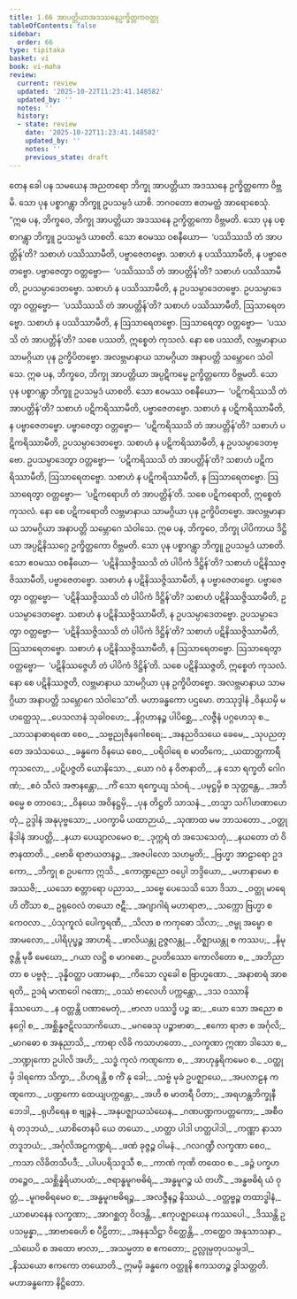 ```yaml
---
title: 1.66 အာပတ္တိယာအဒဿနေဥက္ခိတ္တကဝတ္ထု
tableOfContents: false
sidebar:
  order: 66
type: tipitaka
basket: vi
book: vi-maha
review:
  current: review
  updated: '2025-10-22T11:23:41.148582'
  updated_by: ''
  notes: ''
  history:
  - state: review
    date: '2025-10-22T11:23:41.148582'
    updated_by: ''
    notes: ''
    previous_state: draft
---
```



<ReviewStatus review={frontmatter.review} showDetails={true} />

<HypothesisAnnotation frontmatter={frontmatter} />

<DynamicBreadcrumb />

<Division number="130" book="vi-maha" e="ch" v="3" p="135">

<Paragraph number="545" book="vi-maha">
တေန ခေါ ပန သမယေန အညတရော ဘိက္ခု အာပတ္တိယာ အဒဿနေ ဥက္ခိတ္တကော ဝိဗ္ဘမိ. သော ပုန ပစ္စာဂန္တွာ ဘိက္ခူ ဥပသမ္ပဒံ ယာစိ. ဘဂဝတော ဧတမတ္ထံ အာရောစေသုံ.
</Paragraph>

<Paragraph number="546" book="vi-maha">
“ဣဓ ပန, ဘိက္ခဝေ, ဘိက္ခု အာပတ္တိယာ အဒဿနေ ဥက္ခိတ္တကော ဝိဗ္ဘမတိ. သော ပုန ပစ္စာဂန္တွာ ဘိက္ခူ ဥပသမ္ပဒံ ယာစတိ. သော ဧဝမဿ ဝစနီယော—  ‘ပဿိဿသိ တံ အာပတ္တိန်’တိ? သစာဟံ ပဿိဿာမီတိ, ပဗ္ဗာဇေတဗ္ဗော. သစာဟံ န ပဿိဿာမီတိ, န ပဗ္ဗာဇေတဗ္ဗော. ပဗ္ဗာဇေတွာ ဝတ္တဗ္ဗော—  ‘ပဿိဿသိ တံ အာပတ္တိန်’တိ? သစာဟံ ပဿိဿာမီတိ, ဥပသမ္ပာဒေတဗ္ဗော. သစာဟံ န ပဿိဿာမီတိ, န ဥပသမ္ပာဒေတဗ္ဗော. ဥပသမ္ပာဒေတွာ ဝတ္တဗ္ဗော—  ‘ပဿိဿသိ တံ အာပတ္တိန်’တိ? သစာဟံ ပဿိဿာမီတိ, ဩသာရေတဗ္ဗော. သစာဟံ န ပဿိဿာမီတိ, န ဩသာရေတဗ္ဗော. ဩသာရေတွာ ဝတ္တဗ္ဗော—  ‘ပဿသိ တံ အာပတ္တိန်’တိ? သစေ ပဿတိ, ဣစ္စေတံ ကုသလံ. နော စေ ပဿတိ, လဗ္ဘမာနာယ သာမဂ္ဂိယာ ပုန ဥက္ခိပိတဗ္ဗော. အလဗ္ဘမာနာယ သာမဂ္ဂိယာ အနာပတ္တိ သမ္ဘောဂေ သံဝါသေ.
</Paragraph>

<Paragraph number="547" book="vi-maha">
ဣဓ ပန, ဘိက္ခဝေ, ဘိက္ခု အာပတ္တိယာ အပ္ပဋိကမ္မေ ဥက္ခိတ္တကော ဝိဗ္ဘမတိ. သော ပုန ပစ္စာဂန္တွာ ဘိက္ခူ ဥပသမ္ပဒံ ယာစတိ. သော ဧဝမဿ ဝစနီယော—  ‘ပဋိကရိဿသိ တံ အာပတ္တိန်’တိ? သစာဟံ ပဋိကရိဿာမီတိ, ပဗ္ဗာဇေတဗ္ဗော. သစာဟံ န ပဋိကရိဿာမီတိ, န ပဗ္ဗာဇေတဗ္ဗော. ပဗ္ဗာဇေတွာ ဝတ္တဗ္ဗော—  ‘ပဋိကရိဿသိ တံ အာပတ္တိန်’တိ? သစာဟံ ပဋိကရိဿာမီတိ, ဥပသမ္ပာဒေတဗ္ဗော. သစာဟံ န ပဋိကရိဿာမီတိ, န ဥပသမ္ပာဒေတဗ္ဗော. ဥပသမ္ပာဒေတွာ ဝတ္တဗ္ဗော—  ‘ပဋိကရိဿသိ တံ အာပတ္တိန်’တိ? သစာဟံ ပဋိကရိဿာမီတိ, ဩသာရေတဗ္ဗော. သစာဟံ န ပဋိကရိဿာမီတိ, န ဩသာရေတဗ္ဗော. ဩသာရေတွာ ဝတ္တဗ္ဗော—  ‘ပဋိကရောဟိ တံ အာပတ္တိန်’တိ. သစေ ပဋိကရောတိ, ဣစ္စေတံ ကုသလံ. နော စေ ပဋိကရောတိ လဗ္ဘမာနာယ သာမဂ္ဂိယာ ပုန ဥက္ခိပိတဗ္ဗော. အလဗ္ဘမာနာယ သာမဂ္ဂိယာ အနာပတ္တိ သမ္ဘောဂေ သံဝါသေ.
</Paragraph>

<Paragraph number="548" book="vi-maha">
ဣဓ ပန, ဘိက္ခဝေ, ဘိက္ခု ပါပိကာယ ဒိဋ္ဌိယာ အပ္ပဋိနိဿဂ္ဂေ ဥက္ခိတ္တကော ဝိဗ္ဘမတိ. သော ပုန ပစ္စာဂန္တွာ ဘိက္ခူ ဥပသမ္ပဒံ ယာစတိ. သော ဧဝမဿ ဝစနီယော—  ‘ပဋိနိဿဇ္ဇိဿသိ တံ ပါပိကံ ဒိဋ္ဌိန်’တိ? သစာဟံ ပဋိနိဿဇ္ဇိဿာမီတိ, ပဗ္ဗာဇေတဗ္ဗော. သစာဟံ န ပဋိနိဿဇ္ဇိဿာမီတိ, န ပဗ္ဗာဇေတဗ္ဗော. ပဗ္ဗာဇေတွာ ဝတ္တဗ္ဗော—  ‘ပဋိနိဿဇ္ဇိဿသိ တံ ပါပိကံ ဒိဋ္ဌိန်’တိ? သစာဟံ ပဋိနိဿဇ္ဇိဿာမီတိ, ဥပသမ္ပာဒေတဗ္ဗော. သစာဟံ န ပဋိနိဿဇ္ဇိဿာမီတိ, န ဥပသမ္ပာဒေတဗ္ဗော. ဥပသမ္ပာဒေတွာ ဝတ္တဗ္ဗော—  ‘ပဋိနိဿဇ္ဇိဿသိ တံ ပါပိကံ ဒိဋ္ဌိန်’တိ? သစာဟံ ပဋိနိဿဇ္ဇိဿာမီတိ, ဩသာရေတဗ္ဗော. သစာဟံ န ပဋိနိဿဇ္ဇိဿာမီတိ, န ဩသာရေတဗ္ဗော. ဩသာရေတွာ ဝတ္တဗ္ဗော—  ‘ပဋိနိဿဇ္ဇေဟိ တံ ပါပိကံ ဒိဋ္ဌိန်’တိ. သစေ ပဋိနိဿဇ္ဇတိ, ဣစ္စေတံ ကုသလံ. နော စေ ပဋိနိဿဇ္ဇတိ, လဗ္ဘမာနာယ သာမဂ္ဂိယာ ပုန ဥက္ခိပိတဗ္ဗော. အလဗ္ဘမာနာယ သာမဂ္ဂိယာ အနာပတ္တိ သမ္ဘောဂေ သံဝါသေ”တိ.

</Paragraph>
</Division>

<Paragraph number="549" type="center" book="vi-maha">
မဟာခန္ဓကော ပဌမော.



</Paragraph>

<Paragraph number="550" type="center" book="vi-maha">
တဿုဒ္ဒါနံ


</Paragraph>

<Division number="131" book="vi-maha" e="ch" v="3" p="136">

<Paragraph number="551" type="verses" book="vi-maha">
_ဝိနယမှိ မဟတ္ထေသု,_  
_ပေသလာနံ သုခါဝဟေ;_  
_နိဂ္ဂဟာနဉ္စ ပါပိစ္ဆေ,_  
_လဇ္ဇီနံ ပဂ္ဂဟေသု စ._  

</Paragraph>

<Paragraph number="552" type="verses" book="vi-maha">
_သာသနာဓာရဏေ စေဝ,_  
_သဗ္ဗညုဇိနဂေါစရေ;_  
_အနညဝိသယေ ခေမေ,_  
_သုပညတ္တေ အသံသယေ._  

</Paragraph>

<Paragraph number="553" type="verses" book="vi-maha">
_ခန္ဓကေ ဝိနယေ စေဝ,_  
_ပရိဝါရေ စ မာတိကေ;_  
_ယထာတ္ထကာရီ ကုသလော,_  
_ပဋိပဇ္ဇတိ ယောနိသော._  

</Paragraph>

<Paragraph number="554" type="verses" book="vi-maha">
_ယော ဂဝံ န ဝိဇာနာတိ,_  
_န သော ရက္ခတိ ဂေါဂဏံ;_  
_ဧဝံ သီလံ အဇာနန္တော,_  
_ကိံ သော ရက္ခေယျ သံဝရံ._  

</Paragraph>

<Paragraph number="555" type="verses" book="vi-maha">
_ပမုဋ္ဌမှိ စ သုတ္တန္တေ,_  
_အဘိဓမ္မေ စ တာဝဒေ;_  
_ဝိနယေ အဝိနဋ္ဌမှိ,_  
_ပုန တိဋ္ဌတိ သာသနံ._  

</Paragraph>

<Paragraph number="556" type="verses" book="vi-maha">
_တသ္မာ သင်္ဂါဟဏာဟေတုံ,_  
ဥဒ္ဒါနံ အနုပုဗ္ဗသော;_  
_ပဝက္ခာမိ ယထာဉာယံ,_  
_သုဏာထ မမ ဘာသတော._  

</Paragraph>

<Paragraph number="557" type="verses" book="vi-maha">
_ဝတ္ထု နိဒါနံ အာပတ္တိ,_  
_နယာ ပေယျာလမေဝ စ;_  
_ဒုက္ကရံ တံ အသေသေတုံ,_  
_နယတော တံ ဝိဇာနထာတိ._  

</Paragraph>

<Paragraph number="558" type="verses" book="vi-maha">
_ဗောဓိ ရာဇာယတနဉ္စ,_  
_အဇပါလော သဟမ္ပတိ;_  
_ဗြဟ္မာ အာဠာရော ဥဒကော,_  
_ဘိက္ခု စ ဥပကော ဣသိ._  

</Paragraph>

<Paragraph number="559" type="verses" book="vi-maha">
_ကောဏ္ဍညော ဝပ္ပေါ ဘဒ္ဒိယော,_  
_မဟာနာမော စ အဿဇိ;_  
_ယသော စတ္တာရော ပညာသ,_  
_သဗ္ဗေ ပေသေသိ သော ဒိသာ._  

</Paragraph>

<Paragraph number="560" type="verses" book="vi-maha">
_ဝတ္ထု မာရေဟိ တိံသာ စ,_  
ဥရုဝေလံ တယော ဇဋီ;_  
_အဂျာဂါရံ မဟာရာဇာ,_  
_သက္ကော ဗြဟ္မာ စ ကေဝလာ._  

</Paragraph>

<Paragraph number="561" type="verses" book="vi-maha">
_ပံသုကူလံ ပေါက္ခရဏီ,_  
_သိလာ စ ကကုဓော သိလာ;_  
_ဇမ္ဗု အမ္ဗော စ အာမလော,_  
_ပါရိပုပ္ဖဉ္စ အာဟရိ._  

</Paragraph>

<Paragraph number="562" type="verses" book="vi-maha">
_ဖာလိယန္တု ဥဇ္ဇလန္တု,_  
_ဝိဇ္ဈာယန္တု စ ကဿပ;_  
_နိမုဇ္ဇန္တိ မုခီ မေဃော,_  
_ဂယာ လဋ္ဌိ စ မာဂဓော._  

</Paragraph>

<Paragraph number="563" type="verses" book="vi-maha">
ဥပတိဿော ကောလိတော စ,_  
_အဘိညာတာ စ ပဗ္ဗဇုံ;_  
_ဒုန္နိဝတ္ထာ ပဏာမနာ,_  
_ကိသော လူခေါ စ ဗြာဟ္မဏော._  

</Paragraph>

<Paragraph number="564" type="verses" book="vi-maha">
_အနာစာရံ အာစရတိ,_  
ဥဒရံ မာဏဝေါ ဂဏော;_  
_ဝဿံ ဗာလေဟိ ပက္ကန္တော,_  
_ဒသ ဝဿာနိ နိဿယော._  

</Paragraph>

<Paragraph number="565" type="verses" book="vi-maha">
_န ဝတ္တန္တိ ပဏာမေတုံ,_  
_ဗာလာ ပဿဒ္ဓိ ပဉ္စ ဆ;_  
_ယော သော အညော စ နဂ္ဂေါ စ,_  
_အစ္ဆိန္နဇဋိလသာကိယော._  

</Paragraph>

<Paragraph number="566" type="verses" book="vi-maha">
_မဂဓေသု ပဉ္စာဗာဓာ,_  
_ဧကော ရာဇာ စ အင်္ဂုလိ;_  
_မာဂဓော စ အနုညာသိ,_  
_ကာရာ လိခိ ကသာဟတော._  

</Paragraph>

<Paragraph number="567" type="verses" book="vi-maha">
_လက္ခဏာ ဣဏာ ဒါသော စ,_  
_ဘဏ္ဍုကော ဥပါလိ အဟိ;_  
_သဒ္ဓံ ကုလံ ကဏ္ဋကော စ,_  
_အာဟုန္ဒရိကမေဝ စ._  

</Paragraph>

<Paragraph number="568" type="verses" book="vi-maha">
_ဝတ္ထုမှိ ဒါရကော သိက္ခာ,_  
_ဝိဟရန္တိ စ ကိံ နု ခေါ;_  
_သဗ္ဗံ မုခံ ဥပဇ္ဈာယေ,_  
_အပလာဠန ကဏ္ဋကော._  

</Paragraph>

<Paragraph number="569" type="verses" book="vi-maha">
_ပဏ္ဍကော ထေယျပက္ကန္တော,_  
_အဟိ စ မာတရီ ပိတာ;_  
_အရဟန္တဘိက္ခုနီဘေဒါ,_  
_ရုဟိရေန စ ဗျဉ္ဇနံ._  

</Paragraph>

<Paragraph number="570" type="verses" book="vi-maha">
_အနုပဇ္ဈာယသံဃေန,_  
_ဂဏပဏ္ဍကပတ္တကော;_  
_အစီဝရံ တဒုဘယံ,_  
_ယာစိတေနပိ ယေ တယော._  

</Paragraph>

<Paragraph number="571" type="verses" book="vi-maha">
_ဟတ္ထာ ပါဒါ ဟတ္ထပါဒါ,_  
_ကဏ္ဏာ နာသာ တဒူဘယံ;_  
_အင်္ဂုလိအဠကဏ္ဍရံ,_  
_ဖဏံ ခုဇ္ဇဉ္စ ဝါမနံ._  

</Paragraph>

<Paragraph number="572" type="verses" book="vi-maha">
_ဂလဂဏ္ဍီ လက္ခဏာ စေဝ,_  
_ကသာ လိခိတသီပဒီ;_  
_ပါပပရိသဒူသီ စ,_  
_ကာဏံ ကုဏိ တထေဝ စ._  

</Paragraph>

<Paragraph number="573" type="verses" book="vi-maha">
_ခဉ္ဇံ ပက္ခဟတဉ္စေဝ,_  
_သစ္ဆိန္နဲရိယာပထံ;_  
_ဇရာန္ဓမူဂဗဓိရံ,_  
_အန္ဓမူဂဉ္စ ယံ တဟိံ._  

</Paragraph>

<Paragraph number="574" type="verses" book="vi-maha">
_အန္ဓဗဓိရံ ယံ ဝုတ္တံ,_  
_မူဂဗဓိရမေဝ စ;_  
_အန္ဓမူဂဗဓိရဉ္စ,_  
_အလဇ္ဇီနဉ္စ နိဿယံ._  

</Paragraph>

<Paragraph number="575" type="verses" book="vi-maha">
_ဝတ္ထဗ္ဗဉ္စ တထာဒ္ဓါနံ,_  
_ယာစမာနေန လက္ခဏာ;_  
_အာဂစ္ဆတု ဝိဝဒန္တိ,_  
_ဧကုပဇ္ဈာယေန ကဿပေါ._  

</Paragraph>

<Paragraph number="576" type="verses" book="vi-maha">
_ဒိဿန္တိ ဥပသမ္ပန္နာ,_  
_အာဗာဓေဟိ စ ပီဠိတာ;_  
_အနနုသိဋ္ဌာ ဝိတ္ထေန္တိ,_  
_တတ္ထေဝ အနုသာသနာ._  

</Paragraph>

<Paragraph number="577" type="verses" book="vi-maha">
_သံဃေပိ စ အထော ဗာလာ,_  
_အသမ္မတာ စ ဧကတော;_  
ဥလ္လုမ္ပတုပသမ္ပဒါ,_  
_နိဿယော ဧကကော တယောတိ._  


</Paragraph>
</Division>

<Paragraph number="578" type="center" book="vi-maha">
ဣမမှိ ခန္ဓကေ ဝတ္ထူနိ ဧကသတဉ္စ ဒွါသတ္တတိ.



</Paragraph>

<Paragraph number="579" type="center" book="vi-maha">
မဟာခန္ဓကော နိဋ္ဌိတော.
</Paragraph>
